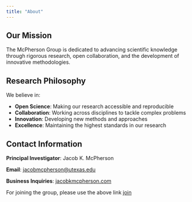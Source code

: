 ```yaml
---
title: "About"
---
```


<!--- # About the McPherson Group -->

## Our Mission

The McPherson Group is dedicated to advancing scientific knowledge through rigorous research, open collaboration, and the development of innovative methodologies.

## Research Philosophy

We believe in:

- **Open Science**: Making our research accessible and reproducible
- **Collaboration**: Working across disciplines to tackle complex problems
- **Innovation**: Developing new methods and approaches
- **Excellence**: Maintaining the highest standards in our research


<!-- This is a silent comment in markdown. It won't appear in output. -->

<!-- ## Lab Environment -->

<!-- Our group fosters a collaborative and inclusive environment where researchers at all levels can thrive and contribute to meaningful scientific discoveries. -->

<!-- ## Location -->

<!-- [University/Institution Name]  -->
<!-- [Department]  -->
<!-- [Address] -->

## Contact Information

**Principal Investigator**: Jacob K. McPherson

**Email**: [jacobmcpherson@utexas.edu](mailto:jacobmcpherson@utexas.edu)

**Business Inquiries**: [jacobkmcpherson.com](https://www.jacobkmcpherson.com)

For joining the group, please use the above link [join](people/join.qmd)
